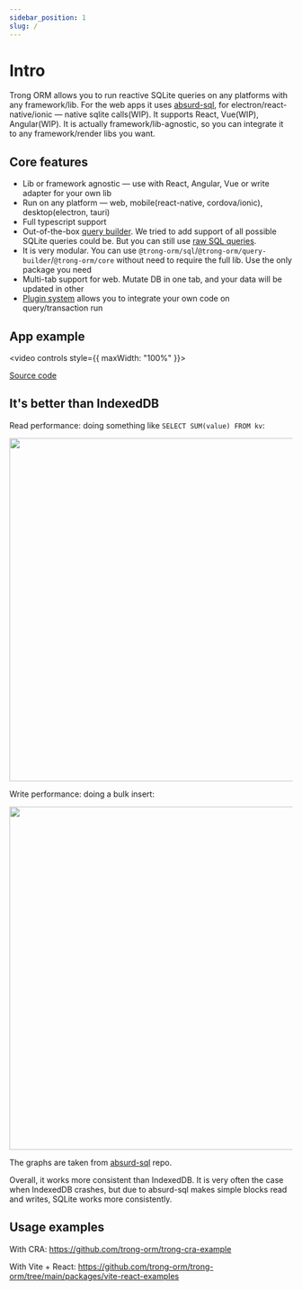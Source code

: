 ```yaml
---
sidebar_position: 1
slug: /
---
```


# Intro

Trong ORM allows you to run reactive SQLite queries on any platforms with any framework/lib. For the web apps it uses [absurd-sql](/react-integration/web-backends), for electron/react-native/ionic — native sqlite calls(WIP). It supports React, Vue(WIP), Angular(WIP). It is actually framework/lib-agnostic, so you can integrate it to any framework/render libs you want.

## Core features

- Lib or framework agnostic — use with React, Angular, Vue or write adapter for your own lib
- Run on any platform — web, mobile(react-native, cordova/ionic), desktop(electron, tauri)
- Full typescript support
- Out-of-the-box [query builder](/building-sql/query-builder). We tried to add support of all possible SQLite queries could be. But you can still use [raw SQL queries](/building-sql/raw).
- It is very modular. You can use `@trong-orm/sql`/`@trong-orm/query-builder`/`@trong-orm/core` without need to require the full lib. Use the only package you need
- Multi-tab support for web. Mutate DB in one tab, and your data will be updated in other
- [Plugin system](/plugins/creating-your-own) allows you to integrate your own code on query/transaction run

## App example

<video controls style={{ maxWidth: "100%" }}>
  <source src="https://user-images.githubusercontent.com/7958527/174773307-9be37e1f-0700-45b4-8d25-aa2c83df6cec.mp4" />
</video>

[Source code](https://github.com/trong-orm/trong-orm/tree/main/packages/vite-react-example)

## It's better than IndexedDB

Read performance: doing something like `SELECT SUM(value) FROM kv`:

<img
  width="610"
  src="https://user-images.githubusercontent.com/7958527/174833698-50083d30-2c2d-44a0-9f86-1e4ea644f4c4.png"
/>

Write performance: doing a bulk insert:

<img
  width="610"
  src="https://user-images.githubusercontent.com/7958527/174833809-0fe78929-1c01-4ad9-b39e-12baf3f196ce.png"
/>

The graphs are taken from [absurd-sql](https://github.com/jlongster/absurd-sql) repo.

Overall, it works more consistent than IndexedDB. It is very often the case when IndexedDB crashes, but due to absurd-sql makes simple blocks read and writes, SQLite works more consistently.

## Usage examples

With CRA:
https://github.com/trong-orm/trong-cra-example

With Vite + React:
https://github.com/trong-orm/trong-orm/tree/main/packages/vite-react-examples
